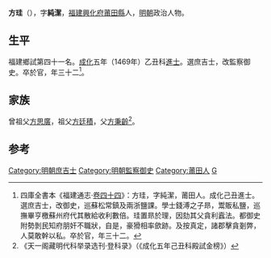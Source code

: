{{明清人物信息框
| 姓名 = 方珪
| 原名 =
| 圖片名稱 = 
| 圖片大小 = 220px
| 圖片說明 = 
| 最高職務 = 監察御史
| 國家 = 大明
| 爵位 =
| 籍貫 = [[福建|福建]][[興化府|興化府]][[莆田縣|莆田縣]]軍籍
| 族裔 = 漢族
| 字號 = 字純潔
| 室名 = 
| 諡號 = 
| 出生日期 = 正統十年（1445年）
| 出生地點 = 
| 逝世日期 = 成化十二年（1476年）
| 逝世地點 = 
| 墓葬 =
| 配偶 =
| 親屬 = 
| 出身 = 
*成化五年己丑科同進士出身
| 經歷 = 
| 著作 =
}}

'''方珪'''（{{bd|1445年||1476年||Fang方}}），字'''純潔'''，[[福建|福建]][[興化府|興化府]][[莆田縣|莆田縣]]人，[[明朝|明朝]]政治人物。

==生平==
福建鄉試第四十一名。[[成化|成化]]五年（1469年）乙丑科[[進士|進士]]。選庶吉士，改監察御史。卒於官，年三十二<ref>四庫全書本《福建通志·[[s:福建通志_(四庫全書本)/卷44|卷四十四]]》：方珪，字純潔，莆田人。成化己丑進士。選庶吉士，改御史，巡蘇松常鎮及兩浙鹽課。學士錢溥之子昻，鬻販私鹽，巡撫畢亨檄蘇州府代其散給收利數倍。珪置昻於理，因劾其父貪利蠧法。都御史附勢剝民知府朋奸不職狀，自是，豪猾相率歛跡。及按真定，諸郡擊貪剗弊，人莫敢幹以私。卒於官，年三十二。</ref>。

==家族==
曾祖父[[方思廣|方思廣]]，祖父[[方廷積|方廷積]]，父[[方秉齡|方秉齡]]<ref>《天一阁藏明代科举录选刊·登科录》（《成化五年己丑科殿試金榜》）</ref>。

==参考==
{{reflist}}
{{明朝人物小作品}}
{{成化五年己丑科殿試金榜}}
{{DEFAULTSORT:Fang方}}
[[Category:明朝庶吉士|Category:明朝庶吉士]]
[[Category:明朝監察御史|Category:明朝監察御史]]
[[Category:莆田人|Category:莆田人]]
[[Category:方姓|G]]
